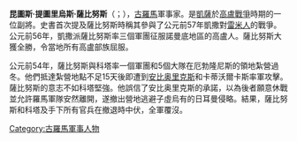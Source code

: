 {{multiple issues|
{{expand|time=2017-02-03T15:15:32+00:00}}
{{unreferenced|time=2017-02-03T15:15:32+00:00}}
}}
{{Infobox military person
| name = 昆圖斯·提圖里烏斯·薩比努斯
| image =
| caption =
| birth_date = <!-- {{Birth date and age|YYYY|MM|DD}} -->
| death_date = 西元前54年
| placeofburial_label = 
| placeofburial = 
| birth_place =
| death_place = [[比利時高盧|比利時高盧]] 
| placeofburial_coordinates = <!-- {{coord|LAT|LONG|display=inline,title}} -->
| nickname =
| allegiance = [[羅馬帝國|羅馬帝國]]
| branch =
| serviceyears = 西元前58－54年
| rank = [[雷加圖斯|雷加圖斯]]
| unit =
| commands =
| battles = [[高盧戰爭|高盧戰爭]]、{{link-en|安比奧里克斯起義|Ambiorix's revolt}}、[[萨比斯战役|萨比斯战役]] 
| awards =
| relations = 
| laterwork =
}}
'''昆圖斯·提圖里烏斯·薩比努斯'''（{{lang-la|Quintus Titurius Sabinus}}；{{bd|||前54年|}}），[[古羅馬|古羅馬]]軍事家。是[[凱薩|凱薩]]於[[高盧戰爭|高盧戰爭]]時期的一位副將。史書首次提及薩比努斯時稱其參與了公元前57年凱撒對[[雷米人|雷米人]]的戰爭。公元前56年，凱撒派薩比努斯率三個軍團征服諾曼底地區的高盧人。薩比努斯大獲全勝，令當地所有高盧部族屈服。

公元前54年，薩比努斯與科塔率一個軍團和5個大隊在厄勃隆尼斯的領地紮營過冬。他們抵達紮營地點不足15天後即遭到[[安比奥里克斯|安比奥里克斯]]和卡蒂沃爾卡斯率軍攻擊。薩比努斯的意志不如科塔堅強。他誤信了安比奥里克斯的承諾，以為後者願意休戰並允許羅馬軍隊安然離開，遂撤出營地逃避子虛烏有的日耳曼侵略。結果，薩比努斯和科塔及手下所有官兵在撤退時中伏，全軍覆沒。

[[Category:古羅馬軍事人物|Category:古羅馬軍事人物]]